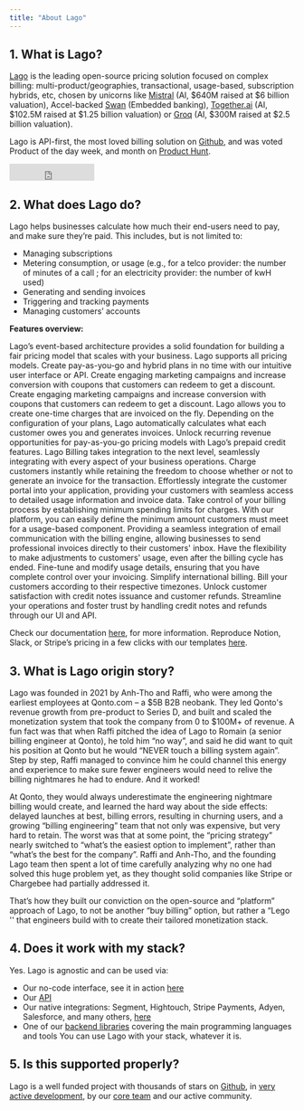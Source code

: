 ```yaml
---
title: "About Lago"
---
```


## 1. What is Lago?

[Lago](https://www.getlago.com/) is the leading open-source pricing solution focused on complex billing: multi-product/geographies,
transactional, usage-based, subscription hybrids, etc, chosen by unicorns like [Mistral](https://techcrunch.com/2024/06/11/paris-based-ai-startup-mistral-ai-raises-640-million/) (AI, $640M raised at $6 billion valuation),
Accel-backed [Swan](https://techcrunch.com/2023/09/13/swan-secures-40-million-to-bring-embedded-banking-to-europe/) (Embedded banking), [Together.ai](https://techcrunch.com/2023/11/29/together-lands-102-5m-investment-to-grow-its-cloud-for-training-generative-ai/) (AI, $102.5M raised at $1.25 billion valuation) or [Groq](https://www.businessinsider.com/groq-could-reach-2-5-billion-in-new-funding-round-2024-6) (AI, $300M raised at $2.5 billion valuation).

Lago is API-first, the most loved billing solution on [Github](https://github.com/getlago/lago), and was voted Product of the day week,
and month on [Product Hunt](https://www.producthunt.com/products/lago).

<iframe
  src="https://ghbtns.com/github-btn.html?user=getlago&amp;repo=lago&amp;type=star&amp;count=true&amp;size=large"
  frameborder="0"
  scrolling="0"
  width="150"
  height="30"
  title="GitHub"
></iframe>

## 2. What does Lago do?

Lago helps businesses calculate how much their end-users need to pay, and make sure they’re paid.
This includes, but is not limited to:

- Managing subscriptions
- Metering consumption, or usage (e.g., for a telco provider: the number of minutes of a call ; for an electricity provider: the number of kwH used)
- Generating and sending invoices
- Triggering and tracking payments
- Managing customers’ accounts

**Features overview:**

<CardGroup cols={2}>
  <Card
    title="Real-time usage metering"
    href="https://www.getlago.com/products/metering"
  >
    Lago’s event-based architecture provides a solid foundation for building a
    fair pricing model that scales with your business.
  </Card>
  <Card
    title="Flexible plan configuration"
    href="https://www.getlago.com/products/plans"
  >
    Lago supports all pricing models. Create pay-as-you-go and hybrid plans in
    no time with our intuitive user interface or API.
  </Card>
  <Card
    title="Coupons and discounts"
    href="https://www.getlago.com/products/coupons"
  >
    Create engaging marketing campaigns and increase conversion with coupons
    that customers can redeem to get a discount.
  </Card>
  <Card
    title="Coupons and discounts"
    href="https://www.getlago.com/products/coupons"
  >
    Create engaging marketing campaigns and increase conversion with coupons
    that customers can redeem to get a discount.
  </Card>
  <Card
    title="Add-ons and one-off invoices"
    href="https://www.getlago.com/products/add-on"
  >
    Lago allows you to create one-time charges that are invoiced on the fly.
  </Card>
  <Card
    title="Invoices generation"
    href="https://www.getlago.com/products/invoicing"
  >
    Depending on the configuration of your plans, Lago automatically calculates
    what each customer owes you and generates invoices.
  </Card>
  <Card
    title="Prepaid credits"
    href="https://www.getlago.com/products/prepaid-credits"
  >
    Unlock recurring revenue opportunities for pay-as-you-go pricing models with
    Lago’s prepaid credit features.
  </Card>
  <Card title="Integrations" href="https://www.getlago.com/integrations">
    Lago Billing takes integration to the next level, seamlessly integrating
    with every aspect of your business operations.
  </Card>
  <Card
    title="Instant charges"
    href="https://www.getlago.com/premium-features/instant-charges"
  >
    Charge customers instantly while retaining the freedom to choose whether or
    not to generate an invoice for the transaction.
  </Card>
  <Card
    title="Customer portal"
    href="https://www.getlago.com/premium-features/customer-portal"
  >
    Effortlessly integrate the customer portal into your application, providing
    your customers with seamless access to detailed usage information and
    invoice data.
  </Card>
  <Card
    title="Spending minimums"
    href="https://www.getlago.com/premium-features/spending-minimum"
  >
    Take control of your billing process by establishing minimum spending limits
    for charges. With our platform, you can easily define the minimum amount
    customers must meet for a usage-based component.
  </Card>
  <Card
    title="Email invoices"
    href="https://www.getlago.com/premium-features/email-invoices"
  >
    Providing a seamless integration of email communication with the billing
    engine, allowing businesses to send professional invoices directly to their
    customers' inbox.
  </Card>
  <Card
    title="Grace periods"
    href="https://www.getlago.com/premium-features/grace-periods"
  >
    Have the flexibility to make adjustments to customers' usage, even after the
    billing cycle has ended. Fine-tune and modify usage details, ensuring that
    you have complete control over your invoicing.
  </Card>
  <Card
    title="Billing timezones"
    href="https://www.getlago.com/premium-features/timezones"
  >
    Simplify international billing. Bill your customers according to their
    respective timezones.
  </Card>
  <Card
    title="Credit notes and refunds"
    href="https://www.getlago.com/premium-features/credit-notes-refunds"
  >
    Unlock customer satisfaction with credit notes issuance and customer
    refunds. Streamline your operations and foster trust by handling credit
    notes and refunds through our UI and API.
  </Card>
</CardGroup>

Check our documentation [here](https://docs.getlago.com/guide/introduction/welcome-to-lago), for more information.
Reproduce Notion, Slack, or Stripe’s pricing in a few clicks with our templates [here](https://www.getlago.com/resources/templates/all).

## 3. What is Lago origin story?

Lago was founded in 2021 by Anh-Tho and Raffi, who were among the earliest employees at Qonto.com – a \$5B B2B neobank. They led Qonto's revenue growth from pre-product to Series D, and built and scaled the monetization system that took the company from 0 to $100M+ of revenue.
A fun fact was that when Raffi pitched the idea of Lago to Romain (a senior billing engineer at Qonto), he told him “no way”, and said he did want to quit his position at Qonto but he would “NEVER touch a billing system again”.
Step by step, Raffi managed to convince him he could channel this energy and experience to make sure fewer engineers would need to relive the billing nightmares he had to endure. And it worked!

At Qonto, they would always underestimate the engineering nightmare billing would create, and learned the hard way about the side effects: delayed launches at best, billing errors, resulting in churning users, and a growing “billing engineering” team that not only was expensive, but very hard to retain. The worst was that at some point, the “pricing strategy” nearly switched to “what’s the easiest option to implement”, rather than “what’s the best for the company”.
Raffi and Anh-Tho, and the founding Lago team then spent a lot of time carefully analyzing why no one had solved this huge problem yet, as they thought solid companies like Stripe or Chargebee had partially addressed it.

That’s how they built our conviction on the open-source and “platform” approach of Lago, to not be another “buy billing” option, but rather a “Lego '' that engineers build with to create their tailored monetization stack.

## 4. Does it work with my stack?

Yes. Lago is agnostic and can be used via:

- Our no-code interface, see it in action [here](https://youtu.be/dXnoMRetsr4)
- Our [API](https://doc.getlago.com/api-reference/intro)
- Our native integrations: Segment, Hightouch, Stripe Payments, Adyen, Salesforce, and many others, [here](https://www.getlago.com/integrations)
- One of our [backend libraries](https://doc.getlago.com/api-reference/intro) covering the main programming languages and tools
  You can use Lago with your stack, whatever it is.

## 5. Is this supported properly?

Lago is a well funded project with thousands of stars on [Github](https://github.com/getlago/lago), in [very active development](https://github.com/getlago/lago-api/graphs/commit-activity), by our [core team](https://www.getlago.com/about-us) and our active community.
